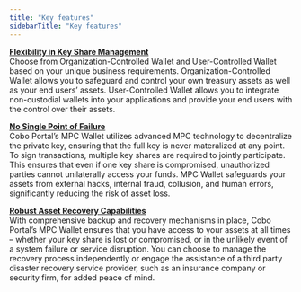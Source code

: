 ```yaml
---
title: "Key features"
sidebarTitle: "Key features"
---
```


<u>**Flexibility in Key Share Management**</u><br />
Choose from Organization-Controlled Wallet and User-Controlled Wallet based on your unique business requirements. Organization-Controlled Wallet allows you to safeguard and control your own treasury assets as well as your end users’ assets. User-Controlled Wallet allows you to integrate non-custodial wallets into your applications and provide your end users with the control over their assets.

<u>**No Single Point of Failure**</u><br />
Cobo Portal’s MPC Wallet utilizes advanced MPC technology to decentralize the private key, ensuring that the full key is never materalized at any point. To sign transactions, multiple key shares are required to jointly participate. This ensures that even if one key share is compromised, unauthorized parties cannot unilaterally access your funds.  MPC Wallet safeguards your assets from external hacks, internal fraud, collusion, and human errors, significantly reducing the risk of asset loss.

<u>**Robust Asset Recovery Capabilities**</u><br />
With comprehensive backup and recovery mechanisms in place, Cobo Portal’s MPC Wallet ensures that you have access to your assets at all times – whether your key share is lost or compromised, or in the unlikely event of a system failure or service disruption. You can choose to manage the recovery process independently or engage the assistance of a third party disaster recovery service provider, such as an insurance company or security firm, for added peace of mind.